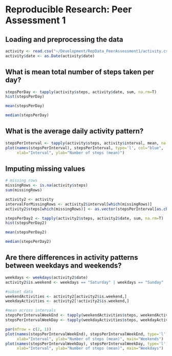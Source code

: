 # Reproducible Research: Peer Assessment 1


## Loading and preprocessing the data

```r
activity <- read.csv("~/Development/RepData_PeerAssessment1/activity.csv")
activity$date <- as.Date(activity$date)
```

## What is mean total number of steps taken per day?

```r
stepsPerDay <- tapply(activity$steps, activity$date, sum, na.rm=T)
hist(stepsPerDay)

mean(stepsPerDay)

median(stepsPerDay)
```

## What is the average daily activity pattern?

```r
stepsPerInterval <- tapply(activity$steps, activity$interval, mean, na.rm=T)
plot(names(stepsPerInterval), stepsPerInterval, type='l', col="blue",
     xlab="Interval", ylab="Number of steps (mean)")
```

## Imputing missing values

```r
# missing rows
missingRows <- is.na(activity$steps)
sum(missingRows)

activity2 <- activity
intervalForMissingRows <- activity2$interval[which(missingRows)]
activity2$steps[which(missingRows)] <- as.vector(stepsPerInterval[as.character(intervalForMissingRows)])

stepsPerDay2 <- tapply(activity2$steps, activity2$date, sum, na.rm=T)
hist(stepsPerDay2)

mean(stepsPerDay2)

median(stepsPerDay2)
```

## Are there differences in activity patterns between weekdays and weekends?

```r
weekdays <- weekdays(activity2$date)
activity2$is.weekend <- weekdays == "Saturday" | weekdays == "Sunday"

#subset data
weekendActivities <- activity2[activity2$is.weekend,]
weekdayActivities <- activity2[!activity2$is.weekend,]

#mean across intervals
stepsPerIntervalWeekEnd <- tapply(weekendActivities$steps, weekendActivities$interval, mean, na.rm=T)
stepsPerIntervalWeekDay <- tapply(weekdayActivities$steps, weekdayActivities$interval, mean, na.rm=T)

par(mfrow = c(2, 1))
plot(names(stepsPerIntervalWeekEnd), stepsPerIntervalWeekEnd, type='l', col="blue",
     xlab="Interval", ylab="Number of steps (mean)", main="Weekends")
plot(names(stepsPerIntervalWeekDay), stepsPerIntervalWeekDay, type='l', col="blue",
     xlab="Interval", ylab="Number of steps (mean)", main="Weekdays")
```
